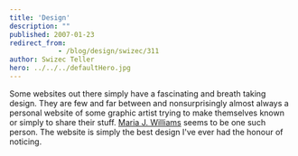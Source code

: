 ```yaml
---
title: 'Design'
description: ""
published: 2007-01-23
redirect_from: 
            - /blog/design/swizec/311
author: Swizec Teller
hero: ../../../defaultHero.jpg
---
```

Some websites out there simply have a fascinating and breath taking design. They are few and far between and nonsurprisingly almost always a personal website of some graphic artist trying to make themselves known or simply to share their stuff. [Maria J. Williams](http://www.mariawilliam.net/) seems to be one such person. The website is simply the best design I've ever had the honour of noticing.